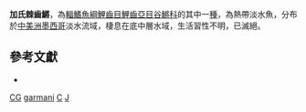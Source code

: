 {{Speciesbox
| taxon = Characodon garmani
| binomial_authority = [[Jordan|Jordan]] & [[Evermann|Evermann]], 1898
| status = EX
| status_system = IUCN3.1
}}

'''加氏棘齒鱂'''，為[[輻鰭魚綱|輻鰭魚綱]][[鯉齒目|鯉齒目]][[鯉齒亞目|鯉齒亞目]][[谷鱂科|谷鱂科]]的其中一[[種|種]]，為熱帶淡水魚，分布於[[中美洲|中美洲]][[墨西哥|墨西哥]]淡水流域，棲息在底中層水域，生活習性不明，已滅絕。

== 參考文獻 ==
*{{FishBase_species|genus=Characodon|species=garmani|year=2014|month=10}}

{{魚類小作品}}

{{Taxonbar}}
[[Category:IUCN紅色名錄絕滅物種|CG]]
[[Category:棘齒鱂屬|garmani]]
[[Category:1898年描述的鱼类|C]]
[[Category:已滅絕魚類|J]]